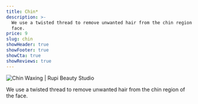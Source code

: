 ```yaml
---
title: Chin*
description: >-
  We use a twisted thread to remove unwanted hair from the chin region of the
  face.
price: 9
slug: chin
showHeader: true
showFooter: true
showCta: true
showReviews: true
---
```


![Chin Waxing | Rupi Beauty Studio](/uploads/services/wax-sheet.webp 'Chin Waxing  | Rupi Beauty Studio')

We use a twisted thread to remove unwanted hair from the chin region of the face.
